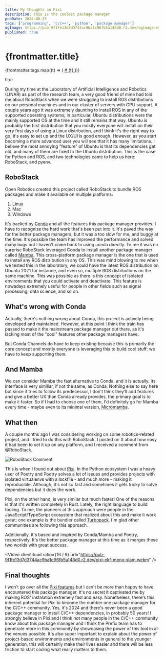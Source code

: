 ```yaml
---
title: My thoughts on Pixi
description: This is the coolest package manager
pubDate: 2024-08-25
tags: ['programming', 'c/c++', 'python', 'package manager']
ogImage: https://pub-9f1fe13d7d3744ac9ba1c96fb5a148d0.r2.dev/ogimage-my-thoughts-on-pixi.jpeg
published: true
---
```



# {frontmatter.title}

<div class="flex items-center gap-2">
  <div class="flex items-center gap-1">
    <Tags size={16} />
    <div class="flex items-center gap-2">
      {frontmatter.tags.map((t) => (
        <a href={`/tags?value=${t}`}>
          <span># {t}</span>
        </a>
      ))}
    </div>
  </div>
</div>

tl;dr

During my time at the Laboratory of Artificial Intelligence and Robotics (LINAR) as part of the research team,
a very good friend of mine had told me about RoboStack when we were struggling to install ROS distributions
on our personal machines and in our cluster of servers with GPU support.
A couple years ago it was extremely daunting to install ROS in any of the supported operating systems;
in particular, Ubuntu distributions were the mainly supported OS at the time and it still remains that way.
Ubuntu is probably the first distribution that you mostly everyone will install on their very first days of using a Linux distribution,
and I think it's the right way to go, it's easy to set up and the UX/UI is good enough.
However, as you start becoming a more advanced user you will see that it has many limitations.
I believe the most annoying "feature" of Ubuntu is that its dependencies get old, and many of them are fixed to the
Ubuntu distribution.
This is the case for Python and ROS, and two technologies came to help us here: RoboStack, and pyenv.

## RoboStack

Open Robotics created this project called RoboStack to bundle ROS packages and make it available on multiple platforms:

1. Linux
2. Mac
3. Windows

It's backed by [Conda](https://conda.org) and all the features this package manager provides.
I have to recognize the hard work that's been put into it.
It's paved the way for the better package managers, but
it was a too slow for me, and buggy at the time.
It's possible the team has improved the performance and solved many bugs but I haven't come back to using conda directly.
To me it was no surprise RoboStack leveraged Conda to install another package manager called [Mamba](https://mamba.readthedocs.io).
This cross-platform package manager is the one that is used to install any ROS distribution in any OS.
This was mind blowing to me when we tested this in the laboratory, we could have the latest ROS distribution
on Ubuntu 2021 for instance, and even so, multiple ROS distributions on the same machine.
This was possible as there is this concept of isolated environments that you could activate and deactivate.
This feature is nowadays extremely useful for people in other fields such as signal processing, data science, and so on.

## What's wrong with Conda

Actually, there's nothing wrong about Conda, this project is actively being developed and maintained.
However, at this point I think the train has passed to make it the mainstream package manager out there, as
it's lacking most of the "cool" features other package managers have.

But Conda Channels do have to keep existing because this is primarily the core concept and mostly
everyone is leveraging this to build cool stuff; we have to keep supporting them.

## And Mamba

We can consider Mamba the fast alternative to Conda, and it is actually.
Its interface is very similiar, if not the same, as Conda.
Nothing else to say here but since it tries to follow its predecessor, I don't think
they'll add features and give a better UX than Conda already provides, the primary goal
is to make it faster.
So if I had to choose one of them, I'd definitely go for Mamba every time - maybe even to its minimal
version, [Micromamba](https://mamba.readthedocs.io/en/latest/user_guide/micromamba.html).

## What then

A couple months ago I was considering working on some robotics-related project, and I tried to do this
with RoboStack.
I posted on X about how easy it had been to set it up on any platform, and I received a comment from @RoboStack.

![RoboStack Comment](../../assets/post-robostack.webp)

This is when I found out about [Pixi](https://pixi.sh).
In the Python ecosystem I was a heavy user of Poetry and Poetry solves a lot of issues and provides projects
with isolated virtualenvs with a lockfile - and much more - making it reproducible.
Although, it's not so fast and sometimes it gets tricky to solve dependencies but it does the work.

Pixi, on the other hand, is very similar but much faster! One of the reasons is that it's written completely in
Rust. Lately, the right language to build tooling.
To me, the pioneers at this approach were people in the JavaScript/TypeScript ecosystem that realized about this and make it
work great; one example is the bundler called [Turbopack](https://turbo.build/pack/docs).
I'm glad other communities are following this approach.

Additionally, it's based and inspired by Conda/Mamba and Poetry, respectively.
It's the better package manager at this time as it merges these two worlds with great success.

<Video
  client:load
  ratio={16 / 9}
  url="https://pub-9f1fe13d7d3744ac9ba1c96fb5a148d0.r2.dev/pixi-ekf-mono-slam.webm"
/>

## Final thoughts

I won't go over all the [Pixi features](https://pixi.sh/latest/features/environment) but I can't be more than
happy to have encountered this package manager.
It's no secret it captivated me by making ROS' instalation extremely fast and easy.
Nonetheless, there's this inherent potential for Pixi to become the number one package manager for the C/C++ community.
Yes, it's 2024 and there's never been a good package manager to install C/C++ dependencies, in probably 50 years!
I strongly believe in Pixi and I think not many people in the C/C++ community know about this package manager and I think
the Prefix team has to penetrate more in this community by showcasing the power of this tool in all the venues possible.
It's also super important to explain about the power of project-based environments and environments
in general to the younger generation, this will certainly make their lives easier and there will be less friction to
start coding what really matters to them.
